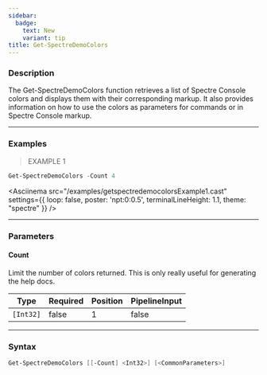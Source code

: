```yaml
---
sidebar:
  badge:
    text: New
    variant: tip
title: Get-SpectreDemoColors
---
```





### Description

The Get-SpectreDemoColors function retrieves a list of Spectre Console colors and displays them with their corresponding markup. 
It also provides information on how to use the colors as parameters for commands or in Spectre Console markup.

---

### Examples
> EXAMPLE 1

```powershell
Get-SpectreDemoColors -Count 4
```
<Asciinema
    src="/examples/getspectredemocolorsExample1.cast"
    settings={{
        loop: false,
        poster: 'npt:0:0.5',
        terminalLineHeight: 1.1,
        theme: "spectre"
    }}
/>

---

### Parameters
#### **Count**
Limit the number of colors returned. This is only really useful for generating the help docs.

|Type     |Required|Position|PipelineInput|
|---------|--------|--------|-------------|
|`[Int32]`|false   |1       |false        |

---

### Syntax
```powershell
Get-SpectreDemoColors [[-Count] <Int32>] [<CommonParameters>]
```
